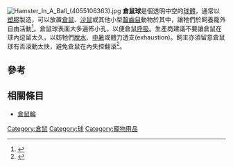 [[File:Hamster_In_A_Ball_(4055106363).jpg|thumb]]
'''倉鼠球'''是個透明中空的[[球體|球體]]，通常以[[塑膠|塑膠]]製造，可以放置[[倉鼠|倉鼠]]、[[沙鼠|沙鼠]]或其他小型[[齧齒目|齧齒目]]動物於其中，讓牠們於飼養籠外自由活動<ref name="Siino">{{cite book|last=Siino|first=Betsy Sikora|title=Hamster|year=2007|publisher=Wiley Pub.|location=Hoboken, N.J.|isbn=978-0-470-03793-5|url=http://books.google.com/?id=TmXZvQJH6EcC&pg=PA112&dq=%22hamster+ball%22&cd=3#v=onepage&q=%22hamster%20ball%22&f=false|edition=2nd|page=112}}{{en}}</ref>。倉鼠球表面大多遍佈小孔，以便倉鼠[[呼吸|呼吸]]。生產商建議不要讓倉鼠在球內逗留太久，以妨牠們[[脫水|脫水]]、[[中暑|中暑]]或體力透支(exhaustion)。飼主亦須留意倉鼠球有否滾動太快，避免倉鼠在內失控翻滾<ref>{{cite book|last=Adamson|first=Eve|title=Adopting a Pet for Dummies|year=2005|publisher=Wiley|location=Hoboken, N.J.|isbn=978-0-7645-9879-1|url=http://books.google.com/?id=VoxbJ_oF7LAC&pg=PA215&dq=%22hamster+ball%22#v=onepage&q=%22hamster%20ball%22&f=false|page=215}}{{en}}</ref>。

==參考==
{{reflist}}

==相關條目==
* [[倉鼠輪|倉鼠輪]]

[[Category:倉鼠|Category:倉鼠]]
[[Category:球|Category:球]]
[[Category:寵物用品|Category:寵物用品]]